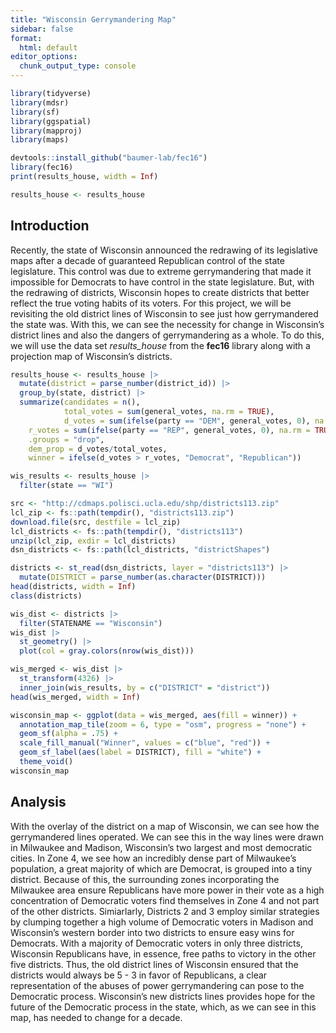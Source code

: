 ```yaml
---
title: "Wisconsin Gerrymandering Map"
sidebar: false
format: 
  html: default
editor_options: 
  chunk_output_type: console
---
```


```r
library(tidyverse)
library(mdsr)     
library(sf) 
library(ggspatial)
library(mapproj)
library(maps)
```

```r
devtools::install_github("baumer-lab/fec16")
library(fec16)
print(results_house, width = Inf)

results_house <- results_house
```

## Introduction

Recently, the state of Wisconsin announced the redrawing of its legislative maps after a decade of guaranteed Republican control of the state legislature. This control was due to extreme gerrymandering that made it impossible for Democrats to have control in the state legislature. But, with the redrawing of districts, Wisconsin hopes to create districts that better reflect the true voting habits of its voters. For this project, we will be revisiting the old district lines of Wisconsin to see just how gerrymandered the state was. With this, we can see the necessity for change in Wisconsin's district lines and also the dangers of gerrymandering as a whole. To do this, we will use the data set *results_house* from the **fec16** library along with a projection map of Wisconsin's districts. 


```r
results_house <- results_house |>
  mutate(district = parse_number(district_id)) |>
  group_by(state, district) |>
  summarize(candidates = n(),
            total_votes = sum(general_votes, na.rm = TRUE),
            d_votes = sum(ifelse(party == "DEM", general_votes, 0), na.rm = TRUE),
    r_votes = sum(ifelse(party == "REP", general_votes, 0), na.rm = TRUE),
    .groups = "drop",
    dem_prop = d_votes/total_votes,
    winner = ifelse(d_votes > r_votes, "Democrat", "Republican"))
```

```r
wis_results <- results_house |>
  filter(state == "WI") 
```

```r
src <- "http://cdmaps.polisci.ucla.edu/shp/districts113.zip"
lcl_zip <- fs::path(tempdir(), "districts113.zip")
download.file(src, destfile = lcl_zip)
lcl_districts <- fs::path(tempdir(), "districts113")
unzip(lcl_zip, exdir = lcl_districts)
dsn_districts <- fs::path(lcl_districts, "districtShapes")

districts <- st_read(dsn_districts, layer = "districts113") |>
  mutate(DISTRICT = parse_number(as.character(DISTRICT)))
head(districts, width = Inf)
class(districts)
```

```r
wis_dist <- districts |>
  filter(STATENAME == "Wisconsin")
wis_dist |>
  st_geometry() |>
  plot(col = gray.colors(nrow(wis_dist)))
```

```r
wis_merged <- wis_dist |>
  st_transform(4326) |>
  inner_join(wis_results, by = c("DISTRICT" = "district"))
head(wis_merged, width = Inf)
```

```r
wisconsin_map <- ggplot(data = wis_merged, aes(fill = winner)) +
  annotation_map_tile(zoom = 6, type = "osm", progress = "none") + 
  geom_sf(alpha = .75) +
  scale_fill_manual("Winner", values = c("blue", "red")) + 
  geom_sf_label(aes(label = DISTRICT), fill = "white") + 
  theme_void()
wisconsin_map
```

## Analysis

With the overlay of the district on a map of Wisconsin, we can see how the gerrymandered lines operated. We can see this in the way lines were drawn in Milwaukee and Madison, Wisconsin's two largest and most democratic cities. In Zone 4, we see how an incredibly dense part of Milwaukee's population, a great majority of which are Democrat, is grouped into a tiny district. Because of this, the surrounding zones incorporating the Milwaukee area ensure Republicans have more power in their vote as a high concentration of Democratic voters find themselves in Zone 4 and not part of the other districts. Simiarlarly, Districts 2 and 3 employ similar strategies by clumping together a high volume of Democratic voters in Madison and Wisconsin's western border into two districts to ensure easy wins for Democrats. With a majority of Democratic voters in only three districts, Wisconsin Republicans have, in essence, free paths to victory in the other five districts. Thus, the old district lines of Wisconsin ensured that the districts would always be 5 - 3 in favor of Republicans, a clear representation of the abuses of power gerrymandering can pose to the Democratic process. Wisconsin's new districts lines provides hope for the future of the Democratic process in the state, which, as we can see in this map, has needed to change for a decade. 
